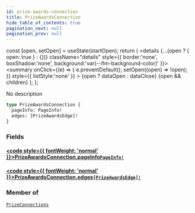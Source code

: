 ```yaml
---
id: prize-awards-connection
title: PrizeAwardsConnection
hide_table_of_contents: true
pagination_next: null
pagination_prev: null
---
```







  const [open, setOpen] = useState(startOpen);
  return (
    <details {...(open ? { open: true } : {})} className="details" style={{ border:'none', boxShadow:'none', background:'var(--ifm-background-color)' }}>
      <summary
        onClick={(e) => {
          e.preventDefault();
          setOpen((open) => !open);
        }}
        style={{ listStyle:'none' }}
      >
      {open ? dataOpen : dataClose}
      </summary>
      {open && children}
    </details>
  );
};




No description


```graphql
type PrizeAwardsConnection {
  pageInfo: PageInfo!
  edges: [PrizeAwardsEdge]!
}
```




### Fields

#### [<code style={{ fontWeight: 'normal' }}>PrizeAwardsConnection.<b>pageInfo</b></code>](#)<Bullet />[`PageInfo!`](/cris/objects/page-info) <Badge class="secondary" text="non-null"/> <Badge class="secondary" text="object"/>
> 
> 

#### [<code style={{ fontWeight: 'normal' }}>PrizeAwardsConnection.<b>edges</b></code>](#)<Bullet />[`[PrizeAwardsEdge]!`](/cris/objects/prize-awards-edge) <Badge class="secondary" text="non-null"/> <Badge class="secondary" text="object"/>
> 
> 



### Member of

[`PrizeConnections`](/cris/objects/prize-connections)  <Badge class="secondary" text="object"/>

